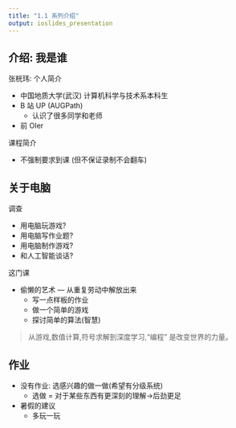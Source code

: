 ```yaml
---
title: "1.1 系列介绍"
output: ioslides_presentation
---
```


## 介绍: 我是谁

张桄玮: 个人简介

-   中国地质大学(武汉) 计算机科学与技术系本科生
-   B 站 UP (AUGPath)
    -   认识了很多同学和老师
-   前 OIer

课程简介

-   不强制要求到课 (但不保证录制不会翻车)

## 关于电脑

调查

-   用电脑玩游戏?
-   用电脑写作业题?
-   用电脑制作游戏?
-   和人工智能谈话?

这门课

-   偷懒的艺术 --- 从重复劳动中解放出来
    -   写一点样板的作业
    -   做一个简单的游戏
    -   探讨简单的算法(智慧)

> 从游戏,数值计算,符号求解到深度学习,“编程” 是改变世界的力量。

## 作业

-   没有作业: 选感兴趣的做一做(希望有分级系统)
    -   选做 = 对于某些东西有更深刻的理解$\rightarrow$后劲更足
-   暑假的建议
    -   多玩一玩
